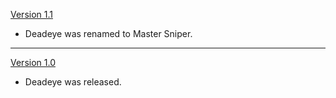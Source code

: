 {{Change History/Header}}
[[Version 1.1]]
* Deadeye {{Not a Typo|Di|ck}} was renamed to Master Sniper.
----
[[Version 1.0]]
* Deadeye {{Not a Typo|Di|ck}} was released.